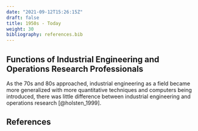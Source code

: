 ```yaml
---
date: "2021-09-12T15:26:15Z"
draft: false
title: 1950s - Today
weight: 30
bibliography: references.bib
---
```


## Functions of Industrial Engineering and Operations Research Professionals

As the 70s and 80s approached, industrial engineering as a field became more 
generalized with more quantitative techniques and computers being introduced, 
there was little difference between industrial engineering and operations 
research [@holsten_1999].

## References